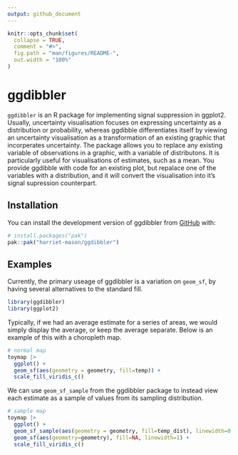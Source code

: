 ```yaml
---
output: github_document
---
```


<!-- README.md is generated from README.Rmd. Please edit that file -->

```r
knitr::opts_chunk$set(
  collapse = TRUE,
  comment = "#>",
  fig.path = "man/figures/README-",
  out.width = "100%"
)
```

# ggdibbler

<!-- badges: start -->
<!-- badges: end -->

`ggdibbler` is an R package for implementing signal suppression in ggplot2. Usually, uncertainty visualisation focuses on expressing uncertainty as a distribution or probability, whereas ggdibble differentiates itself by viewing an uncertainty visualisation as a transformation of an existing graphic that incorperates uncertainty. The package allows you to replace any existing variable of observations in a graphic, with a variable of distributons. It is particularly useful for visualisations of estimates, such as a mean. You provide ggdibble with code for an existing plot, but repalace one of the variables with a distribution, and it will convert the visualisation into it's signal supression counterpart.

## Installation

You can install the development version of ggdibbler from [GitHub](https://github.com/) with:

``` r
# install.packages("pak")
pak::pak("harriet-mason/ggdibbler")
```

## Examples
Currently, the primary useage of ggdibbler is a variation on `geom_sf`, by having several alternatives to the standard fill.

```r
library(ggdibbler)
library(ggplot2)
```

Typically, if we had an average estimate for a series of areas, we would simply display the average, or keep the average separate. Below is an example of this with a choropleth map.

```r
# normal map
toymap |> 
  ggplot() + 
  geom_sf(aes(geometry = geometry, fill=temp)) +
  scale_fill_viridis_c()
```

We can use `geom_sf_sample` from the ggdibbler package to instead view each estimate as a sample of values from its sampling distribution.

```r
# sample map
toymap |> 
  ggplot() + 
  geom_sf_sample(aes(geometry = geometry, fill=temp_dist), linewidth=0.1) + 
  geom_sf(aes(geometry=geometry), fill=NA, linewidth=1) +
  scale_fill_viridis_c()
```


